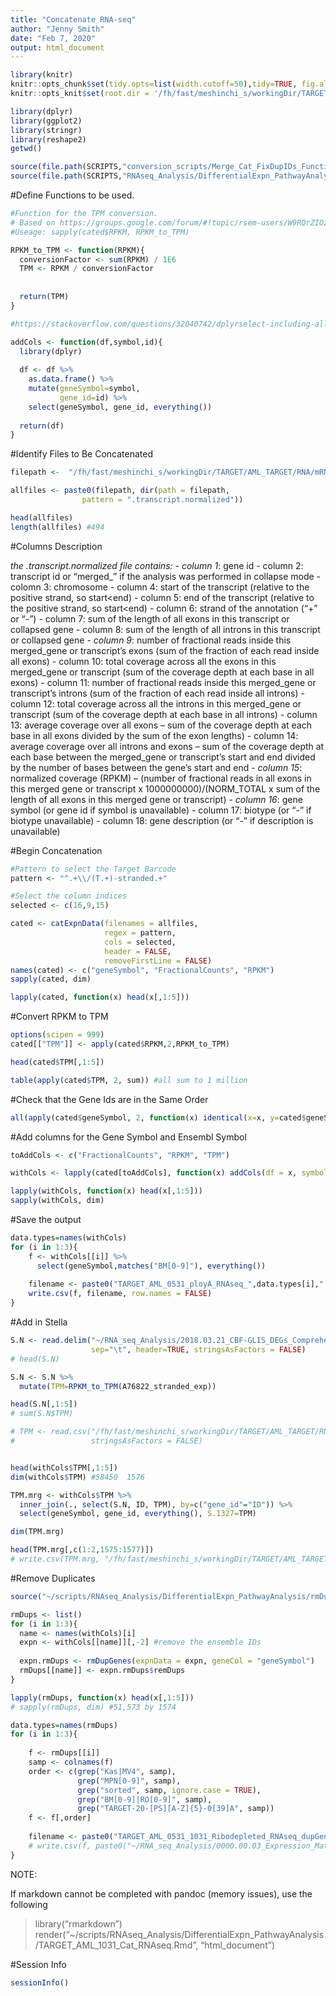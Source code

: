 ```yaml
---
title: "Concatenate RNA-seq"
author: "Jenny Smith"
date: "Feb 7, 2020"
output: html_document
---
```



```r
library(knitr)
knitr::opts_chunk$set(tidy.opts=list(width.cutoff=50),tidy=TRUE, fig.align='center', fig.height = 8, fig.width = 10)
knitr::opts_knit$set(root.dir = '/fh/fast/meshinchi_s/workingDir/TARGET/AML_TARGET/RNA/mRNAseq/analysis/2017.02.14_BCCA_Aug2014_TPM_Conversion/')
```

```r
library(dplyr)
library(ggplot2)
library(stringr)
library(reshape2)
getwd()
```

```r
source(file.path(SCRIPTS,"conversion_scripts/Merge_Cat_FixDupIDs_Function.r"))
source(file.path(SCRIPTS,"RNAseq_Analysis/DifferentialExpn_PathwayAnalysis/R/rmDupGenes_Function.r"))
```


#Define Functions to be used. 

```r
#Function for the TPM conversion. 
# Based on https://groups.google.com/forum/#!topic/rsem-users/W9RQrZIOzA4
#Useage: sapply(cated$RPKM, RPKM_to_TPM)

RPKM_to_TPM <- function(RPKM){
  conversionFactor <- sum(RPKM) / 1E6
  TPM <- RPKM / conversionFactor
  
  
  return(TPM)
}
```


```r
#https://stackoverflow.com/questions/32040742/dplyrselect-including-all-other-columns-at-end-of-new-data-frame-or-beginni

addCols <- function(df,symbol,id){
  library(dplyr)
  
  df <- df %>%
    as.data.frame() %>%
    mutate(geneSymbol=symbol,
           gene_id=id) %>%
    select(geneSymbol, gene_id, everything())
  
  return(df)
}
```



#Identify Files to Be Concatenated

```r
filepath <-  "/fh/fast/meshinchi_s/workingDir/TARGET/AML_TARGET/RNA/mRNAseq/level3/gene/2016Apr_BCCA_0531_LowDepth_Illumina_data/"

allfiles <- paste0(filepath, dir(path = filepath, 
                pattern = ".transcript.normalized"))

head(allfiles)
length(allfiles) #494
```



#Columns Description

_the .transcript.normalized file contains:_
- *column 1*: gene id
- column 2: transcript id or "merged_<gene_id>" if the analysis was performed in
collapse mode
- colomn 3: chromosome
- column 4: start of the transcript (relative to the positive strand, so
                                     start<end)
- column 5: end of the transcript (relative to the positive strand, so start<end)
- column 6: strand of the annotation ("+" or "-")
- column 7: sum of the length of all exons in this transcript or collapsed gene
- column 8: sum of the length of all introns in this transcript or collapsed gene
- *column 9*: number of fractional reads inside this merged_gene or transcript's
exons (sum of the fraction of each read inside all exons)
- column 10: total coverage across all the exons in this merged_gene or transcript
(sum of the coverage depth at each base in all exons)
- column 11: number of fractional reads inside this merged_gene or transcript's
introns (sum of the fraction of each read inside all introns)
- column 12: total coverage across all the introns in this merged_gene or
transcript (sum of the coverage depth at each base in all introns)
- column 13: average coverage over all exons -- sum of the coverage depth at each
base in all exons divided by the sum of the exon lengths)
- column 14: average coverage over all introns and exons -- sum of the coverage
depth at each base between the merged_gene or transcript's start and end
divided by the number of bases between the gene's start and end
- *column 15*: normalized coverage (RPKM) -- (number of fractional reads in all exons
                                              in this merged gene or transcript x 1000000000)/(NORM_TOTAL x sum of the
                                                                                               length of all exons in this merged gene or transcript)
- *column 16*: gene symbol (or gene id if symbol is unavailable)
- column 17: biotype (or "-" if biotype unavailable)
- column 18: gene description (or "-" if description is unavailable)





#Begin Concatenation 

```r
#Pattern to select the Target Barcode
pattern <- "^.+\\/(T.+)-stranded.+"

```

```r
#Select the column indices 
selected <- c(16,9,15)
```

```r
cated <- catExpnData(filenames = allfiles, 
                     regex = pattern, 
                     cols = selected, 
                     header = FALSE, 
                     removeFirstLine = FALSE)
names(cated) <- c("geneSymbol", "FractionalCounts", "RPKM")
sapply(cated, dim)
```

```r
lapply(cated, function(x) head(x[,1:5]))
```


#Convert RPKM to TPM 

```r
options(scipen = 999)
cated[["TPM"]] <- apply(cated$RPKM,2,RPKM_to_TPM)

head(cated$TPM[,1:5])
```

```r
table(apply(cated$TPM, 2, sum)) #all sum to 1 million
```


#Check that the Gene Ids are in the Same Order

```r
all(apply(cated$geneSymbol, 2, function(x) identical(x=x, y=cated$geneSymbol[,1]))) #all are identical order. 
```


#Add columns for the Gene Symbol and Ensembl Symbol 


```r
toAddCols <- c("FractionalCounts", "RPKM", "TPM")

withCols <- lapply(cated[toAddCols], function(x) addCols(df = x, symbol = cated$geneSymbol[,1], id = cated$geneSymbol[,1])[,-2])

lapply(withCols, function(x) head(x[,1:5]))
sapply(withCols, dim)
```


#Save the output

```r
data.types=names(withCols)
for (i in 1:3){
    f <- withCols[[i]] %>%
      select(geneSymbol,matches("BM[0-9]"), everything())
    
    filename <- paste0("TARGET_AML_0531_ployA_RNAseq_",data.types[i],".csv")
    write.csv(f, filename, row.names = FALSE)
}

```


#Add in Stella 

```r
S.N <- read.delim("~/RNA_seq_Analysis/2018.03.21_CBF-GLIS_DEGs_Comprehensive/Stella/summary.Ranalysis.txt",
                  sep="\t", header=TRUE, stringsAsFactors = FALSE)
# head(S.N)
```

```r
S.N <- S.N %>% 
  mutate(TPM=RPKM_to_TPM(A76822_stranded_exp))

head(S.N[,1:5])  
# sum(S.N$TPM)
```

```r
# TPM <- read.csv("/fh/fast/meshinchi_s/workingDir/TARGET/AML_TARGET/RNA/mRNAseq/analysis/2017.10.09_Concatenate_1031_RNAseq/geneLevel/TARGET_AML_0531_1031_Ribodepleted_RNAseq_TPM.csv", 
#                 stringsAsFactors = FALSE)


head(withCols$TPM[,1:5])
dim(withCols$TPM) #58450  1576
```

```r
TPM.mrg <- withCols$TPM %>%
  inner_join(., select(S.N, ID, TPM), by=c("gene_id"="ID")) %>%
  select(geneSymbol, gene_id, everything(), S.1327=TPM)

dim(TPM.mrg)
```

```r
head(TPM.mrg[,c(1:2,1575:1577)])
# write.csv(TPM.mrg, "/fh/fast/meshinchi_s/workingDir/TARGET/AML_TARGET/RNA/mRNAseq/analysis/2017.10.09_Concatenate_1031_RNAseq/geneLevel/TARGET_AML_0531_1031_withStella_RNASeq_TPM.csv")
```


#Remove Duplicates

```r
source("~/scripts/RNAseq_Analysis/DifferentialExpn_PathwayAnalysis/rmDupGenes_Function.r")
```

```r
rmDups <- list()
for (i in 1:3){
  name <- names(withCols)[i]
  expn <- withCols[[name]][,-2] #remove the ensemble IDs
  
  expn.rmDups <- rmDupGenes(expnData = expn, geneCol = "geneSymbol")
  rmDups[[name]] <- expn.rmDups$remDups
}
```

```r
lapply(rmDups, function(x) head(x[,1:5]))
# sapply(rmDups, dim) #51,573 by 1574
```

```r
data.types=names(rmDups)
for (i in 1:3){
    
    f <- rmDups[[i]]
    samp <- colnames(f)
    order <- c(grep("Kas|MV4", samp), 
               grep("MPN[0-9]", samp), 
               grep("sorted", samp, ignore.case = TRUE),
               grep("BM[0-9]|RO[0-9]", samp), 
               grep("TARGET-20-[PS][A-Z]{5}-0[39]A", samp))
    f <- f[,order]
    
    filename <- paste0("TARGET_AML_0531_1031_Ribodepleted_RNAseq_dupGenesRemoved_",data.types[i],".csv")
    # write.csv(f, paste0("~/RNA_seq_Analysis/0000.00.03_Expression_Matrices/",filename), row.names = FALSE)
}
```




NOTE:

If markdown cannot be completed with pandoc (memory issues), use the following

> library("rmarkdown")
> render("~/scripts/RNAseq_Analysis/DifferentialExpn_PathwayAnalysis/TARGET_AML_1031_Cat_RNAseq.Rmd", "html_document")


#Session Info

```r
sessionInfo()
```

